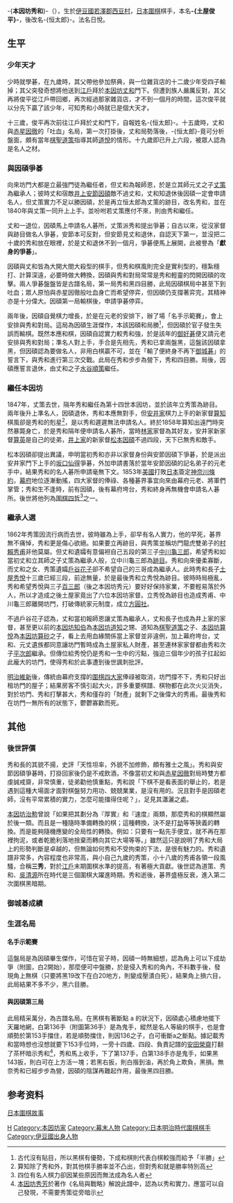 -{'''本因坊秀和'''}-（{{bd|1820年||1873年|catIdx=H}}），生於[[伊豆國|伊豆國]][[田方郡|若澤郡]][[土肥町|西豆村]]，[[日本|日本]][[圍棋|圍棋]]棋手，本名'''-{土屋俊平}-'''，後改名-{恒太郎}-。法名日悅。

==生平==
===少年天才===
少時就學碁，在九歲時，其父帶他參加祭典，與一位雜貨店的十二歲少年受四子輸掉；其父突發奇想將他送到[[江戶|江戶]]拜於[[本因坊丈和|本因坊丈和]]門下。但遭到族人嚴厲反對，其父再將俊平從江戶帶回鄉，再次經過那家雜貨店，才不到一個月的時間，這次俊平就以分先下贏了該少年，可知秀和小時就已是個大天才。

十三歲，俊平再次前往江戶拜於丈和門下，自報姓名-{恒太郎}-。十五歲時，丈和與[[赤星因徹|赤星因徹]]的「吐血」名局，第一次打掛後，丈和局勢落後，-{恒太郎}-竟可分析盤面，頗有當年[[本因坊道策|棋聖道策]]指導其師[[本因坊道悅|道悅]]的情形。十九歲即已升上六段，被眾人認為是名人之材。

===與因碩爭碁===
向來坊門大都是立最強門徒為繼任者，但丈和為報師恩，於是立其師元丈之子[[本因坊丈策|丈策]]為繼承人；彼時丈和宿敵[[第十一世井上因碩|井上安節因碩]]敵不過丈和，丈和知退休後因碩一定會申請名人，但丈策實力不足以勝因碩，於是再立恒太郎為丈策的跡目，改名秀和，並在1840年與丈策一同升上上手。並吩咐若丈策應付不來，則由秀和繼任。

丈和一退位，因碩馬上申請名人碁所，丈策派秀和提出爭碁；自古以來，從沒家督與跡目做名人爭碁，安節本可反對，但安節見丈和退休，自認天下第一，並沒把二十歲的秀和放在眼裡，於是丈和退休不到一個月，爭碁便馬上展開，此被譽為「'''獻身的爭碁'''」。

因碩與丈和皆為大開大閤大殺型的棋手，但秀和棋風則完全是實利型的，穩紮穩打、計算深遠，必要時做大轉換，因碩與秀和對局常常是秀和輕靈的閃開因碩的攻擊。兩人爭碁盤盤皆是古譜名局，第一局秀和黑四目勝，此局因碩棋局中甚至下到吐血；眾人原怕與赤星因徹般吐血身亡而希望停弈，但因碩仍支撐著弈完，其精神亦是十分偉大。因碩第一局輸棋後，申請爭碁停弈。

兩年後，因碩自覺棋力增長，於是在元老的安排下，辦了場「名手示範賽」，會上安排與秀和對局。這局為因碩生涯傑作，本該因碩和局勝<ref>古代沒有貼目，所以黑棋有優勢，下成和棋則代表白棋較強而給予「半勝」</ref>，但因碩於官子發生失誤而輸棋。既然本應和棋，因碩自認實力較秀和強，於是該年的[[御好碁|御好碁]]便又請元老安排與秀和對局；準名人對上手，手合是先相先，秀和已拿兩盤黑，這盤該因碩拿黑，但因碩認為要做名人，非用白棋贏不可，並在「輸了便終身不再下[[御城棋|御城碁]]」的誓言下，與秀和進行第三次交戰。此局在秀和步步為營下，秀和四目勝。局後，因碩應誓言退休，由丈和之子[[第十二世井上因碩|水谷順策]]繼任。

===繼任本因坊===
1847年，丈策去世，隔年秀和繼任為第十四世本因坊，並於該年立秀策為跡目。兩年後升上準名人，因碩退休，秀和本應無對手，但[[安井家|安井家]]棋力上手的新家督[[第九世安井算知|算知]]棋風卻是秀和的剋星<ref>算知除了秀和外，對其他棋手勝率並不凸出，但對秀和就是勝率特別高</ref>，是以秀和遲遲無法申請名人。終於1858年算知出遠門時突然暴斃身亡，於是秀和隔年便申請名人碁所，當時[[林家_(圍棋)|林家]]家督為其好友，安井家新家督[[第十世安井算英|算英]]是自己的徒弟，[[井上家|井上家]]的新家督[[第十三世井上因碩|松本因碩]]不過四段，天下已無秀和敵手。

松本因碩卻提出異議，申明當初秀和亦非以家督身份與安節因碩下爭碁，於是派出安井家門下上手的[[坂口仙得|坂口仙得]]爭碁，外加申請書落於當年安節因碩的記名弟子的元老手中，結果秀和的名人碁所申請毫無下文。1853年[[美國|美國]]打敗[[日本|日本]]簽定[[神奈川條約|神奈川條約]]，[[幕府|幕府]]地位逐漸動搖，四大家督的俸祿、各種碁界事宜向來由幕府元老、將軍們掌管；秀和生不逢時，前有因碩，後有幕府垮台，秀和終身再無機會申請名人碁所。後世將他列為[[圍棋四哲|圍棋四哲]]<ref>四位有名人棋力卻因某些原因而無法成為名人者</ref>之一。

===繼承人選===
1862年秀策因流行病而去世，彼時雖為上手，卻早有名人實力，他的早死，碁界無不痛悼，秀和更是傷心欲絕。如果要立再跡目，與秀策並稱坊門龍虎雙弟子的[[本因坊秀甫|村賴秀甫]]非他莫屬。但丈和遺孀有意偏袒自己五段的第三子[[中川龜三郎|中川龜三郎]]，希望秀和如當初丈和立其師之子丈策為繼承人般，立中川龜三郎為[[跡目|跡目]]。秀和向來優柔寡斷，而丈和之女、秀策遺孀[[戶谷花子|戶谷花子]]卻不希望自己的三哥成為繼承人。此時秀和長子[[本因坊秀悅|土屋秀悅]]十三歲已經三段，前途無量，於是最後秀和立秀悅為跡目。彼時時局極亂，秀和希望秀悅與三子[[本因坊秀元|百三郎]]（後之本因坊秀元）要好好保持家業，不要輕易落於外人，所以才造成之後土屋家竟出了六位本因坊家督。立秀悅為跡目也造成秀甫、中川龜三郎離開坊門，打破傳統家元制度，成立[[方圓社|方圓社]]。

不過戶谷花子認為，丈和當初報師恩讓丈策為繼承人，丈和長子也成為井上家的家督，甚至更以前的[[本因坊知伯|本因坊知伯]]為[[本因坊道知|本因坊道知]]之甥、道知為[[本因坊道策|棋聖道策]]之子、[[本因坊算悅|本因坊算悅]]為[[本因坊算砂|本因坊算砂]]之子，看上去用血緣關係當上家督並非違例，加上幕府垮台，丈和、元丈遺族都同意讓坊門暫時成為土屋家私人財產，甚至連林家家督都由秀和次子[[本因坊秀榮|平次郎]]繼承。但傳位給秀悅仍是秀和一生中的污點，強迫三個年少的孩子扛起如此龐大的坊門，使得秀和於此事遭到後世諷刺批評。

[[明治維新|明治維新]]後，傳統由幕府支撐的[[圍棋四大家|圍棋四大家]]俸祿被取消，坊門撐不下，秀和只好出租坊門的屋子；結果房客不慎引起大火，許多重要棋譜、棋物都在此次火災消失，對於坊門、秀和打擊甚大，秀和僅存的「財產」就剩下之後偉大的秀甫。最後秀和在坊門一無所有的狀態下，鬱鬱寡歡而死。
==其他==
===後世評價===
秀和長的其貌不揚，史評「天性坦率，外貌不加修飾，頗有雅士之風」。秀和與安節因碩爭碁時，打掛回家後仍是不戒飲酒，不像當初丈和與[[赤星因徹|赤星因徹]]對局時雙方都虔誠戒齋，非常慎重，徒弟勸他慎重點，秀和說「下棋不是看表面的舉止的，若是遇到這種大場面才面對棋盤努力用功、兢兢業業，是沒有用的。況且對手是因碩老師，沒有平常累積的實力，怎麼可能擋得住呢？」，足見其瀟灑之處。

[[趙治勳|本因坊治勲]]曾說「如果把其劃分為『厚實』和『速度』兩類，那麼秀和的棋顯然屬於後一類。而且是一種隨時準備轉換的棋；這種轉換，決不是打[[劫|劫]]等等狹義的轉換。而是能夠隨機應變的全局性的轉換。例如：只要有一點先手便宜，就不再在那裡拘泥，或者乾脆利落地捨棄而轉向其它大場等等。」雖然這只是說明了秀和大局上的形勢判斷是卓越的，但無論如何秀和不受拘束的下法，是很有魅力的。秀和遺譜非常多，內容程度也非常高，與小自己九歲的秀策，小十八歲的秀甫各領一段風騷，合稱'''三秀'''，對於[[江戶時代|江戶]]末期圍棋水準的提高，有著極大貢獻。後世認為道策、秀和、[[吳清源|吳清源]]所在時代是三個圍棋大躍進時期。秀和逝後，碁界盛極反衰，進入第二次圍棋黑暗期。

===御城碁成績===
===生涯名局===
====名手示範賽====
{{棋盤|=
     A B C D E F G H J K L M N O P Q R S T
 19 | | | | | | | | | | | | | | | | | | | |= 19
 18 | | | | | | | | | | | | | | | | | | | |= 18
 17 | | | | | | | | | | | | | | | | | | | |= 17
 16 | | | |x| | | | | |x| | | | | |x| | | |= 16
 15 | | | | | | | | | | | | | | | | | | | |= 15
 14 | | | | | | | | | | | | | | | | | | | |= 14
 13 | | | | | | | | | | | | | | | | | | | |= 13
 12 | | | | | | | | | | | | | | | | | | | |= 12
 11 | | | | | | | | | | | | | | | | | | | |= 11
 10 | | | |x| | | | | |x| | | | | |x| | | |= 10
  9 | | | | | | | | | | | | | |w| | | | | |= 9
  8 | | | | | | | | | | | | | | |w|b| | | |= 8
  7 | | | | | | | | | | | | | |w| |b| | | |= 7
  6 | | | | | | | | | | | | |b|w|w|b| |b9| |= 6
  5 | | | | | | | | | | | |b| | |w|b3|w2|10|11|= 5
  4 | | | |x| | | | | |x| |w|b|b|w|b7|13|14|12|= 4
  3 | | | | | | | | | | |w| | |b|b|b|w6| |17|= 3
  2 | | | | | | | | | | | |w|w|w|b| |w8|16|15|= 2
  1 | | | | | | | | | | | | | |b|b5|w4|20|19|18|= 1
     A B C D E F G H J K L M N O P Q R S T|20}}

這盤局是為因碩畢生傑作，可惜在官子時，因碩一時無細想，認為角上可以下成劫爭（附圖，白2開始），那麼便可中盤勝，於是侵入秀和的角內，不料數手後，發現角上無棋（只要將黑19改下在白20地方，則變成壓潰白死），結果角上損六目，此局結果不多不少，黑六目勝。

====與因碩第三局====
{{棋盤|=
     A B C D E F G H J K L M N O P Q R S T
 19 |  |  |  |  |46|  |  |  |  |  |  |  |  |  |  |54|  |55|  |= 19
 18 |  |47|45|44| b|42|  |43|38|  |  |  |  |  |52| b|50|51|  |= 18
 17 |  |  |  | b| w|  | w|  | b|  |  |  |53| b| b| w| w| b|  |= 17
 16 |  |41| b|49|48| b| w|  | b| w|  | b|36|  | w| b| b| b|  |= 16
 15 |  |40|  | b|  | b| w|  | b|  |  |  |37| w| w| w| w| b|  |= 15
 14 |  |  | w| w|  | w| w|  |  | b|  |  |39|  | b|  |  | w|  |= 14
 13 |  |  |  |  |  |  | b| w| w| b|  | b|  |  |  |  |  |  |  |= 13
 12 |  |  |  |  |  | w| b| b| b| w|  | b| w|  | w|  | w|  |  |= 12
 11 |  |  | w|  |  | w|  |  |  | w|  | b| A| b| w| b| w|  |  |= 11
 10 |  |  | w| x|  |  | b| b|  | x|  |  |  | b| w| x| b| w|  |= 10
  9 |  | w|  | w|  |  |  |  |  |  |  | w|  | b|  |  | b| w|  |= 9
  8 |  | b| w|  | w|  |  | b| w| w|  | w| b|  |  | b| w| w|  |= 8
  7 | b|  | b| b| w|  |  | b| b| w|  |  |  |  |  | b| b| b|  |= 7
  6 |  |  | b| w|  |  |  |  |  | w|  | b|  | b| b| w|  |  |  |= 6
  5 |  |  | b| b| w|  |  | b| b|  | w|  |  |  | w| w| b| b|  |= 5
  4 |  |  |  | x| w|  | w| w| b| x|  |  |  |  |  | x| b| w|  |= 4
  3 |  | b| b| w|  | w|  |  | b|  | w| w|  |  | w| w| w|  | w|= 3
  2 | b| w| w|  |  |  | b|  |  |  | b|  |  |  |  |  |  | w|  |= 2
  1 |  |  |  |  |  |  |  |  |  |  |  |  |  |  |  |  |  |  |  |= 1
     A B C D E F G H J K L M N O P Q R S T|20}}

此局精采萬分，為古譜名局。在黑棋有著斷點 a 的狀況下，因碩處心積慮地擺下天羅地網，白第136手（附圖第36手）是為鬼手，縱然是名人等級的棋手，也是會順勢於第153手擋住，若是順勢擋住，則因136之子，白可衝斷a之斷點。據記載秀和當時想也沒想就要下153手位時，一旁十四歲、四段、負責記譜的[[本因坊秀策|安田榮齋]]打翻了茶杯暗示秀和<ref>[[本因坊秀芳|本因坊秀芳]]於著作《名局與戰略》解說此譜中，認為以秀和實力，應當可以自己發現，不需要秀策從旁暗示</ref>，秀和馬上收手，下了第137手，白第138手亦是鬼手，如果黑143扳，則白可在上方活一塊；若黑右扳，則白揩到油，再於角上欺負，黑損。無奈秀和已經步步為營，因碩的陰謀再難起作用，最後黑四目勝。

==参考资料==
{{reflist}}
[https://web.archive.org/web/20150418000611/http://www.flygo.net/history/jhistory/jhistory_index.html 日本圍棋故事]

{{本因坊}}
{{围棋殿堂}}

{{Authority control}}
[[Category:江戶時代圍棋棋手|H]]
[[Category:本因坊家|Category:本因坊家]]
[[Category:幕末人物|Category:幕末人物]]
[[Category:日本明治時代圍棋棋手|Category:日本明治時代圍棋棋手]]
[[Category:伊豆國出身人物|Category:伊豆國出身人物]]